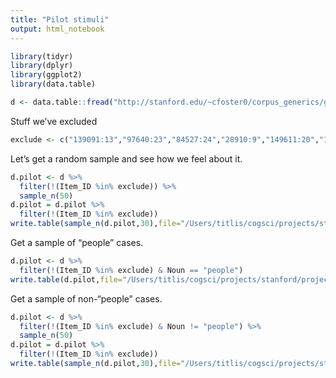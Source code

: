 ```yaml
---
title: "Pilot stimuli"
output: html_notebook
---
```


```r
library(tidyr)
library(dplyr)
library(ggplot2)
library(data.table)
```

```r
d <- data.table::fread("http://stanford.edu/~cfoster0/corpus_generics/generics_project/results/swbd.tab.full")
```

Stuff we've excluded

```r
exclude <- c("139091:13","97640:23","84527:24","28910:9","149611:20","171556:16","132445:9","13490:38","166108:36","175599:89","98639:28","116525:63","131756:4","100047:4","126696:31","94210:8","125279:22","76399:11","94119:23","125274:10","69995:9","102082:17","131642:4","173383:8","153450:19","92533:6","59537:65","167132:4","2720:11","67102:12","75242:4","76838:19","76323:4","115657:16")
```
Let's get a random sample and see how we feel about it.


```r
d.pilot <- d %>%
  filter(!(Item_ID %in% exclude)) %>%
  sample_n(50)
d.pilot = d.pilot %>%
  filter(!(Item_ID %in% exclude))
write.table(sample_n(d.pilot,30),file="/Users/titlis/cogsci/projects/stanford/projects/corpus_generics/analysis/sample30.tab",row.names=F,quote=F,sep="\t",col.names=T)
```

Get a sample of "people" cases.
```r
d.pilot <- d %>%
  filter(!(Item_ID %in% exclude) & Noun == "people")
write.table(d.pilot,file="/Users/titlis/cogsci/projects/stanford/projects/corpus_generics/analysis/sample_people.tab",row.names=F,quote=F,sep="\t",col.names=T)
```

Get a sample of non-"people" cases.
```r
d.pilot <- d %>%
  filter(!(Item_ID %in% exclude) & Noun != "people") %>%
  sample_n(50)
d.pilot = d.pilot %>%
  filter(!(Item_ID %in% exclude))
write.table(sample_n(d.pilot,30),file="/Users/titlis/cogsci/projects/stanford/projects/corpus_generics/analysis/sample_nonpeople.tab",row.names=F,quote=F,sep="\t",col.names=T)
```

